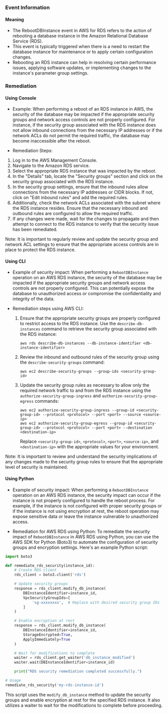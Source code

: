 
### Event Information

#### Meaning

- The RebootDBInstance event in AWS for RDS refers to the action of rebooting a database instance in the Amazon Relational Database Service (RDS).
- This event is typically triggered when there is a need to restart the database instance for maintenance or to apply certain configuration changes.
- Rebooting an RDS instance can help in resolving certain performance issues, applying software updates, or implementing changes to the instance's parameter group settings.

### Remediation

#### Using Console

- Example: When performing a reboot of an RDS instance in AWS, the security of the database may be impacted if the appropriate security groups and network access controls are not properly configured. For instance, if the security group associated with the RDS instance does not allow inbound connections from the necessary IP addresses or if the network ACLs do not permit the required traffic, the database may become inaccessible after the reboot.

- Remediation Steps:
1. Log in to the AWS Management Console.
2. Navigate to the Amazon RDS service.
3. Select the appropriate RDS instance that was impacted by the reboot.
4. In the "Details" tab, locate the "Security groups" section and click on the security group associated with the RDS instance.
5. In the security group settings, ensure that the inbound rules allow connections from the necessary IP addresses or CIDR blocks. If not, click on "Edit inbound rules" and add the required rules.
6. Additionally, check the network ACLs associated with the subnet where the RDS instance resides. Ensure that the necessary inbound and outbound rules are configured to allow the required traffic.
7. If any changes were made, wait for the changes to propagate and then attempt to connect to the RDS instance to verify that the security issue has been remediated.

Note: It is important to regularly review and update the security group and network ACL settings to ensure that the appropriate access controls are in place to protect the RDS instance.

#### Using CLI

- Example of security impact: When performing a `RebootDBInstance` operation on an AWS RDS instance, the security of the database may be impacted if the appropriate security groups and network access controls are not properly configured. This can potentially expose the database to unauthorized access or compromise the confidentiality and integrity of the data.

- Remediation steps using AWS CLI:
  1. Ensure that the appropriate security groups are properly configured to restrict access to the RDS instance. Use the `describe-db-instances` command to retrieve the security group associated with the RDS instance:
     ```
     aws rds describe-db-instances --db-instance-identifier <db-instance-identifier>
     ```
  2. Review the inbound and outbound rules of the security group using the `describe-security-groups` command:
     ```
     aws ec2 describe-security-groups --group-ids <security-group-id>
     ```
  3. Update the security group rules as necessary to allow only the required network traffic to and from the RDS instance using the `authorize-security-group-ingress` and `authorize-security-group-egress` commands:
     ```
     aws ec2 authorize-security-group-ingress --group-id <security-group-id> --protocol <protocol> --port <port> --source <source-ip>
     aws ec2 authorize-security-group-egress --group-id <security-group-id> --protocol <protocol> --port <port> --destination <destination-ip>
     ```
     Replace `<security-group-id>`, `<protocol>`, `<port>`, `<source-ip>`, and `<destination-ip>` with the appropriate values for your environment.

Note: It is important to review and understand the security implications of any changes made to the security group rules to ensure that the appropriate level of security is maintained.

#### Using Python

- Example of security impact: When performing a `RebootDBInstance` operation on an AWS RDS instance, the security impact can occur if the instance is not properly configured to handle the reboot process. For example, if the instance is not configured with proper security groups or if the instance is not using encryption at rest, the reboot operation may expose sensitive data or leave the instance vulnerable to unauthorized access.

- Remediation for AWS RDS using Python: To remediate the security impact of `RebootDBInstance` in AWS RDS using Python, you can use the AWS SDK for Python (Boto3) to automate the configuration of security groups and encryption settings. Here's an example Python script:

```python
import boto3

def remediate_rds_security(instance_id):
    # Create RDS client
    rds_client = boto3.client('rds')

    # Update security groups
    response = rds_client.modify_db_instance(
        DBInstanceIdentifier=instance_id,
        VpcSecurityGroupIds=[
            'sg-xxxxxxxx',  # Replace with desired security group IDs
        ]
    )

    # Enable encryption at rest
    response = rds_client.modify_db_instance(
        DBInstanceIdentifier=instance_id,
        StorageEncrypted=True,
        ApplyImmediately=True
    )

    # Wait for modifications to complete
    waiter = rds_client.get_waiter('db_instance_modified')
    waiter.wait(DBInstanceIdentifier=instance_id)

    print("RDS security remediation completed successfully.")

# Usage
remediate_rds_security('my-rds-instance-id')
```

This script uses the `modify_db_instance` method to update the security groups and enable encryption at rest for the specified RDS instance. It also utilizes a waiter to wait for the modifications to complete before proceeding.


